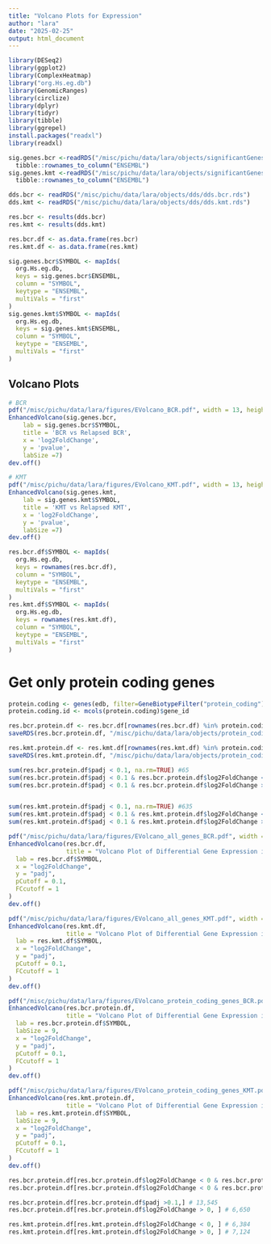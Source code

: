 ```yaml
---
title: "Volcano Plots for Expression"
author: "lara"
date: "2025-02-25"
output: html_document
---
```


```r
library(DESeq2)
library(ggplot2)
library(ComplexHeatmap)
library("org.Hs.eg.db")
library(GenomicRanges)
library(circlize)
library(dplyr)
library(tidyr)
library(tibble)
library(ggrepel)
install.packages("readxl")
library(readxl)

```

```r
sig.genes.bcr <-readRDS("/misc/pichu/data/lara/objects/significantGenes_bcr.rds") %>%
  tibble::rownames_to_column("ENSEMBL")
sig.genes.kmt <-readRDS("/misc/pichu/data/lara/objects/significantGenes_kmt.rds") %>%
  tibble::rownames_to_column("ENSEMBL")

dds.bcr <- readRDS("/misc/pichu/data/lara/objects/dds/dds.bcr.rds")
dds.kmt <- readRDS("/misc/pichu/data/lara/objects/dds/dds.kmt.rds")

res.bcr <- results(dds.bcr)
res.kmt <- results(dds.kmt)

res.bcr.df <- as.data.frame(res.bcr)
res.kmt.df <- as.data.frame(res.kmt)
```

```r
sig.genes.bcr$SYMBOL <- mapIds(
  org.Hs.eg.db, 
  keys = sig.genes.bcr$ENSEMBL, 
  column = "SYMBOL", 
  keytype = "ENSEMBL", 
  multiVals = "first"
)
sig.genes.kmt$SYMBOL <- mapIds(
  org.Hs.eg.db, 
  keys = sig.genes.kmt$ENSEMBL, 
  column = "SYMBOL", 
  keytype = "ENSEMBL", 
  multiVals = "first"
)
```

## Volcano Plots

```r

# BCR
pdf("/misc/pichu/data/lara/figures/EVolcano_BCR.pdf", width = 13, height = 11)
EnhancedVolcano(sig.genes.bcr,
    lab = sig.genes.bcr$SYMBOL,
    title = 'BCR vs Relapsed BCR',
    x = 'log2FoldChange',
    y = 'pvalue',
    labSize =7)
dev.off()

# KMT
pdf("/misc/pichu/data/lara/figures/EVolcano_KMT.pdf", width = 13, height = 11)
EnhancedVolcano(sig.genes.kmt,
    lab = sig.genes.kmt$SYMBOL,
    title = 'KMT vs Relapsed KMT',
    x = 'log2FoldChange',
    y = 'pvalue',
    labSize =7)
dev.off()

```

```r
res.bcr.df$SYMBOL <- mapIds(
  org.Hs.eg.db, 
  keys = rownames(res.bcr.df), 
  column = "SYMBOL", 
  keytype = "ENSEMBL", 
  multiVals = "first"
)
res.kmt.df$SYMBOL <- mapIds(
  org.Hs.eg.db, 
  keys = rownames(res.kmt.df), 
  column = "SYMBOL", 
  keytype = "ENSEMBL", 
  multiVals = "first"
)
```

# Get only protein coding genes

```r
protein.coding <- genes(edb, filter=GeneBiotypeFilter("protein_coding"))
protein.coding.id <- mcols(protein.coding)$gene_id

res.bcr.protein.df <- res.bcr.df[rownames(res.bcr.df) %in% protein.coding.id, ]
saveRDS(res.bcr.protein.df, "/misc/pichu/data/lara/objects/protein_coding_genes_bcr.rds")

res.kmt.protein.df <- res.kmt.df[rownames(res.kmt.df) %in% protein.coding.id, ]
saveRDS(res.kmt.protein.df, "/misc/pichu/data/lara/objects/protein_coding_genes_kmt.rds")

sum(res.bcr.protein.df$padj < 0.1, na.rm=TRUE) #65
sum(res.bcr.protein.df$padj < 0.1 & res.bcr.protein.df$log2FoldChange < 0, na.rm = TRUE) #down = 28
sum(res.bcr.protein.df$padj < 0.1 & res.bcr.protein.df$log2FoldChange > 0, na.rm = TRUE) #up = 37


sum(res.kmt.protein.df$padj < 0.1, na.rm=TRUE) #635
sum(res.kmt.protein.df$padj < 0.1 & res.kmt.protein.df$log2FoldChange < 0, na.rm = TRUE) #down = 150
sum(res.kmt.protein.df$padj < 0.1 & res.kmt.protein.df$log2FoldChange > 0, na.rm = TRUE) #up = 485
```


```r
pdf("/misc/pichu/data/lara/figures/EVolcano_all_genes_BCR.pdf", width = 13, height = 11)
EnhancedVolcano(res.bcr.df,
                title = "Volcano Plot of Differential Gene Expression in BCR Relapse vs. Diagnosis",
  lab = res.bcr.df$SYMBOL,
  x = "log2FoldChange",
  y = "padj",
  pCutoff = 0.1,   
  FCcutoff = 1     
)
dev.off()

pdf("/misc/pichu/data/lara/figures/EVolcano_all_genes_KMT.pdf", width = 13, height = 11)
EnhancedVolcano(res.kmt.df,
                title = "Volcano Plot of Differential Gene Expression in KMT Relapse vs. Diagnosis",
  lab = res.kmt.df$SYMBOL,
  x = "log2FoldChange",
  y = "padj",
  pCutoff = 0.1,   
  FCcutoff = 1     
)
dev.off()

pdf("/misc/pichu/data/lara/figures/EVolcano_protein_coding_genes_BCR.pdf", width = 13, height = 11)
EnhancedVolcano(res.bcr.protein.df,
                title = "Volcano Plot of Differential Gene Expression in BCR Relapse vs. Diagnosis",
  lab = res.bcr.protein.df$SYMBOL,
  labSize = 9,
  x = "log2FoldChange",
  y = "padj",
  pCutoff = 0.1,  
  FCcutoff = 1     
)
dev.off()

pdf("/misc/pichu/data/lara/figures/EVolcano_protein_coding_genes_KMT.pdf", width = 13, height = 11)
EnhancedVolcano(res.kmt.protein.df,
                title = "Volcano Plot of Differential Gene Expression in KMT Relapse vs. Diagnosis",
  lab = res.kmt.protein.df$SYMBOL,
  labSize = 9,
  x = "log2FoldChange",
  y = "padj",
  pCutoff = 0.1,   
  FCcutoff = 1    
)
dev.off()
```

```r

res.bcr.protein.df[res.bcr.protein.df$log2FoldChange < 0 & res.bcr.protein.df$pvalue < 0.05, ] # 6,960
res.bcr.protein.df[res.bcr.protein.df$log2FoldChange < 0 & res.bcr.protein.df$padj < 0.1, ] # 6,960

res.bcr.protein.df[res.bcr.protein.df$padj >0.1,] # 13,545
res.bcr.protein.df[res.bcr.protein.df$log2FoldChange > 0, ] # 6,650

res.kmt.protein.df[res.kmt.protein.df$log2FoldChange < 0, ] # 6,384
res.kmt.protein.df[res.kmt.protein.df$log2FoldChange > 0, ] # 7,124

```

